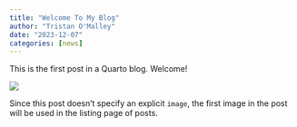 ```yaml
---
title: "Welcome To My Blog"
author: "Tristan O'Malley"
date: "2023-12-07"
categories: [news]
---
```


This is the first post in a Quarto blog. Welcome!

![](thumbnail.jpg)

Since this post doesn't specify an explicit `image`, the first image in the post will be used in the listing page of posts.

